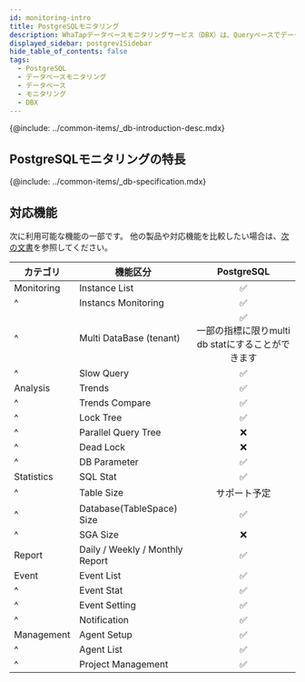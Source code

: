 ```yaml
---
id: monitoring-intro
title: PostgreSQLモニタリング
description: WhaTapデータベースモニタリングサービス（DBX）は、Queryベースでデータを収集し、性能モニタリングサービスを提供します。
displayed_sidebar: postgrev1Sidebar
hide_table_of_contents: false
tags:
  - PostgreSQL
  - データベースモニタリング
  - データベース
  - モニタリング
  - DBX
---
```



{@include: ../common-items/_db-introduction-desc.mdx} 

## PostgreSQLモニタリングの特長

<Xclude product='mysql-rds'>
  <CommonCont />
</Xclude>

<InDoc product='mysql-rds'>
  <RdsCont/>
</InDoc>

{@include: ../common-items/_db-specification.mdx}

## 対応機能

次に利用可能な機能の一部です。 他の製品や対応機能を比較したい場合は、[次の文書](../support-env#compare-db)を参照してください。

| カテゴリ       | 機能区分                            |                              PostgreSQL                             |
| ---------- | ------------------------------- | :-----------------------------------------------------------------: |
| Monitoring | Instance List                   |                   <span class='emoji-ok'>✅</span>                   |
| ^          | Instancs Monitoring             |                   <span class='emoji-ok'>✅</span>                   |
| ^          | Multi DataBase (tenant)         | <span class='emoji-ok'>✅</span><br/>一部の指標に限りmulti db statにすることができます |
| ^          | Slow Query                      |                   <span class='emoji-ok'>✅</span>                   |
| Analysis   | Trends                          |                   <span class='emoji-ok'>✅</span>                   |
| ^          | Trends Compare                  |                   <span class='emoji-ok'>✅</span>                   |
| ^          | Lock Tree                       |                   <span class='emoji-ok'>✅</span>                   |
| ^          | Parallel Query Tree             |                   <span class='emoji-no'>❌</span>                   |
| ^          | Dead Lock                       |                   <span class='emoji-no'>❌</span>                   |
| ^          | DB Parameter                    |                   <span class='emoji-ok'>✅</span>                   |
| Statistics | SQL Stat                        |                   <span class='emoji-ok'>✅</span>                   |
| ^          | Table Size                      |                                サポート予定                               |
| ^          | Database(TableSpace) Size       |                   <span class='emoji-ok'>✅</span>                   |
| ^          | SGA Size                        |                   <span class='emoji-no'>❌</span>                   |
| Report     | Daily / Weekly / Monthly Report |                   <span class='emoji-ok'>✅</span>                   |
| Event      | Event List                      |                   <span class='emoji-ok'>✅</span>                   |
| ^          | Event Stat                      |                   <span class='emoji-ok'>✅</span>                   |
| ^          | Event Setting                   |                   <span class='emoji-ok'>✅</span>                   |
| ^          | Notification                    |                   <span class='emoji-ok'>✅</span>                   |
| Management | Agent Setup                     |                   <span class='emoji-ok'>✅</span>                   |
| ^          | Agent List                      |                   <span class='emoji-ok'>✅</span>                   |
| ^          | Project Management              |                   <span class='emoji-ok'>✅</span>                   |
